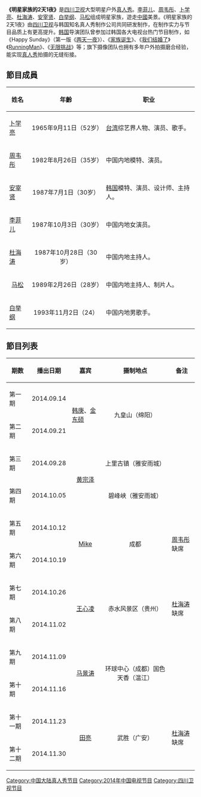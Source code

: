 {{unreferenced|time=2014-12-28T07:11:54+00:00}}{{电视节目信息框
| 名称 = 明星家族的2天1夜
| 英文名称 = Family Go
| 类型 = 综艺节目、真人秀旅游
| 主持 = 李菲儿、周韦彤、卜学亮、杜海涛、安宰贤、白举纲、马松
| 国家 = 中国大陆
| 集数 = 12集
| 每集长度 = 95分钟
| 制作年份 = 2014年
| 制作公司 = 四川广播电视总台（集团）
| 电视网 = 四川卫视
| 播出国家 = 中国
| 播出日期 = 2014年9月14日-2014年11月30日
| 播出时间 = 每周日20:30
}}

'''《明星家族的2天1夜》'''是[[四川卫视|四川卫视]]大型明星户外[[真人實境秀|真人秀]]。[[李菲儿|李菲儿]]、[[周韦彤|周韦彤]]、[[卜学亮|卜学亮]]、[[杜海涛|杜海涛]]、[[安宰贤|安宰贤]]、[[白举纲|白举纲]]、[[马松|马松]]组成明星家族，遊走[[中國|中國]]美景。《明星家族的2天1夜》由[[四川卫视|四川卫视]]与韩国知名真人秀制作公司共同研发制作，在制作实力与节目品质上有更高提升。[[大韩民国|韩国]]导演团队曾参加过韩国各大电视台热门节目制作，如《Happy Sunday》（第一版《[[兩天一夜|两天一夜]]》）、《[[家族的誕生|家族诞生]]》、《[[我們結婚了|我们结婚了]]》《[[Running_Man|RunningMan]]》、《[[無限挑戰|无限挑战]]》等；旗下摄像团队也拥有多年户外拍摄磨合经验，能实现[[真人實境秀|真人秀]]拍摄的无缝衔接。

== 節目成員 ==

{| class="wikitable"
!姓名
!年齡
!职业
|-
|[[卜學亮|卜学亮]]
|<center>1965年9月11日（52岁）</center>
|[[臺灣|台湾]]综艺界人物、演员、歌手。
|-
|[[周韦彤|周韦彤]]
|<center>1982年8月26日（35岁）</center>
|中国内地模特、演员。
|-
|[[安宰賢|安宰贤]]
|<center>1987年7月1日（30岁）</center>
|[[大韩民国|韩国]]模特、演员、设计师、主持人。
|-
|[[李菲儿|李菲儿]]
|<center>1987年10月3日（30岁）</center>
|中国内地女演员。
|-
|[[杜海涛|杜海涛]]
|<center>1987年10月28日（30岁）</center>
|中国内地主持人。
|-
|<center>[[马松|马松]]</center>
|<center>1989年2月26日（28岁）</center>
|中国内地主持人、制片人。
|-
|[[白举纲|白举纲]]
|<center>1993年11月2日（24）</center>
|中国内地男歌手。
|}

== 節目列表 ==
{| class="wikitable"
!期数
!播出日期
!嘉宾
!摄制地点
!备注
|-
!第一期
|2014.09.14
| rowspan="2" |[[韓庚|韩庚]]、[[金東碩|金东硕]]
| rowspan="2" |<center>九皇山（绵阳）</center>
| rowspan="2" |
|-
!第二期
|2014.09.21
|-
!第三期
|2014.09.28
| rowspan="2" |<center>[[黃宗澤|黄宗泽]]</center>
|<center>上里古镇（雅安雨城）</center>
| rowspan="2" |
|-
!第四期
|2014.10.05
|<center>碧峰峡（雅安雨城）</center>
|-
!第五期
|2014.10.12
| rowspan="2" |<center>[[邁克·D·安吉洛|Mike]]</center>
| rowspan="2" |<center>成都</center>
| rowspan="2" |[[周韦彤|周韦彤]]缺席
|-
!第六期
|2014.10.19
|-
!第七期
|2014.10.26
| rowspan="2" |<center>[[王心凌|王心凌]]</center>
| rowspan="2" |<center>赤水风景区（贵州）</center>
| rowspan="2" |[[杜海涛|杜海涛]]缺席
|-
!第八期
|2014.11.02
|-
!第九期
|2014.11.09
| rowspan="2" |<center>[[馬景濤|马景涛]]</center>
| rowspan="2" |<center>环球中心（成都）国色天香（温江）</center>
| rowspan="2" |
|-
!第十期
|2014.11.16
|-
!第十一期
|2014.11.23
| rowspan="2" |<center>[[田亮|田亮]]</center>
| rowspan="2" |<center>武胜（广安）</center>
| rowspan="2" |[[杜海涛|杜海涛]]缺席
|-
!第十二期
|2014.11.30
|}

[[Category:中国大陆真人秀节目|Category:中国大陆真人秀节目]]
[[Category:2014年中国电视节目|Category:2014年中国电视节目]]
[[Category:四川卫视节目|Category:四川卫视节目]]